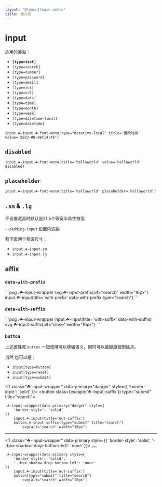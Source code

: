 ```yaml
---
layout: "@layout/main.astro"
title: 输入框
---
```




# input

适用的类型：

- **`[type=text]`**
- `[type=search]`
- `[type=number]`
- `[type=password]`
- `[type=email]`
- `[type=tel]`
- `[type=url]`
- `[type=date]`
- `[type=time]`
- `[type=month]`
- `[type=week]`
- `[type=datetime-local]`
- `[type=datetime]`

<T tag="input" type="datetime-local" class="☘-input ☘-font-mono" title="更改时间" value='2023-09-08T14:48'/>

```pug
input.☘-input.☘-font-mono(type="datetime-local" title='更改时间' value='2023-09-08T14:48')
```

## `disabled`

<T tag="input" class="☘-input ☘-font-mono" title="helloworld" value='helloworld' disabled/>

```pug
input.☘-input.☘-font-mono(title='helloworld' value='helloworld' disabled)
```

## `placeholder`

<T tag="input" class="☘-input ☘-font-mono" title="helloworld" placeholder='helloworld'/>

```pug
input.☘-input.☘-font-mono(title='helloworld' placeholder='helloworld')
```


## `.sm` & `.lg`

不设置宽高时默认是21.5个等宽半角字符宽

`--padding-input` 设置内边距

有下面两个预设尺寸：

- `input.☘-input.sm`
    <br/><T tag="input" class="☘-input sm" title="helloworld" placeholder="更小" />
- `input.☘-input.lg`
    <br/><T tag="input" class="☘-input lg" title="helloworld" placeholder="更大" />


## affix

### `data-with-prefix`

<T class="☘-input-wrapper">
    <Icon class={escape('☘-input-prefix')} name="interactive-button/outline/search" alt="search" width="16px"/>
    <T tag="input" class="☘-input" data-with-prefix title="with-prefix" type="search"/>
</T>
```pug
.☘-input-wrapper
    svg.☘-input-prefix(alt="search" width="16px")
    input.☘-input(title='with-prefix' data-with-prefix type="search")
```

### `data-with-suffix`

<T class="☘-input-wrapper">
    <T tag="input" class="☘-input" data-with-suffix title="with-suffix" />
    <Icon class={escape('☘-input-suffix')} name="tips/outline/close" alt="close" width="16px"/>
</T>
```pug
.☘-input-wrapper
    input.☘-input(title='with-suffix' data-with-suffix)
    svg.☘-input-suffix(alt="close" width="16px")
```

### `button`

上述属性和 `button` 一起使用可以增强语义，同时可以被键盘控制焦点。

当然 也可以是：
- `input[type=button]`
- `input[type=reset]`
- `input[type=submit]`

<T class="☘-input-wrapper" data-primary="danger" style={{
    'border-style': 'solid'
}}>
    <T tag="input" class="☘-input" title="in-suffix" data-with-suffix />
    <button class={escape('☘-input-suffix')} type="submit" title="search">
        <Icon name="interactive-button/outline/search" alt="search" width="18px"/>
    </button>
</T>
```pug
.☘-input-wrapper(data-primary="danger" style={
    'border-style': 'solid'
})
    input.☘-input(title='out-suffix')
    button.☘-input-suffix(type="submit" title="search")
        svg(alt="search" width="18px")
```

***

<T class="☘-input-wrapper" data-primary style={{
    'border-style': 'solid',
    '--box-shadow-drop-bottom-lv3': 'none'
}}>
    <T tag="input" class="☘-input" title="out-suffix"/>
    <button type="submit" title="search">
        <Icon name="interactive-button/outline/search" alt="search" width="18px"/>
    </button>
</T>
```pug
.☘-input-wrapper(data-primary style={
    'border-style': 'solid',
    '--box-shadow-drop-bottom-lv3': 'none'
})
    input.☘-input(title='out-suffix')
    button(type="submit" title="search")
        svg(alt="search" width="18px")
```
